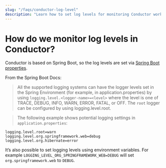 ```yaml
---
slug: "/faqs/conductor-log-level"
description: "Learn how to set log levels for monitoring Conductor workflows."
---
```


# How do we monitor log levels in Conductor?

Conductor is based on Spring Boot, so the log levels are set via [Spring Boot properties](https://docs.spring.io/spring-boot/docs/2.1.13.RELEASE/reference/html/boot-features-logging.html).

From the Spring Boot Docs:


> All the supported logging systems can have the logger levels set in the Spring Environment (for example, in application.properties) by using ```logging.level.<logger-name>=<level>``` where the level is one of TRACE, DEBUG, INFO, WARN, ERROR, FATAL, or OFF. The ```root``` logger can be configured by using logging.level.root.

> The following example shows potential logging settings in ```application.properties```:

```
logging.level.root=warn
logging.level.org.springframework.web=debug
logging.level.org.hibernate=error
```

It’s also possible to set logging levels using environment variables. For example ```LOGGING_LEVEL_ORG_SPRINGFRAMEWORK_WEB=DEBUG``` will set ```org.springframework.web``` to `DEBUG`.